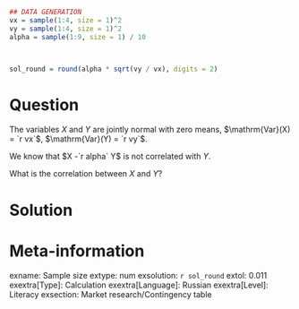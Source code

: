 ```r
## DATA GENERATION
vx = sample(1:4, size = 1)^2
vy = sample(1:4, size = 1)^2
alpha = sample(1:9, size = 1) / 10



sol_round = round(alpha * sqrt(vy / vx), digits = 2)
```

Question
========
The variables $X$ and $Y$ are jointly normal with zero means, $\mathrm{Var}(X) = `r vx`$, 
$\mathrm{Var}(Y) = `r vy`$.

We know that $X -`r alpha` Y$ is not correlated with $Y$. 

What is the correlation between $X$ and $Y$?

Solution
========


Meta-information
================
exname: Sample size
extype: num
exsolution: `r sol_round`
extol: 0.011
exextra[Type]: Calculation
exextra[Language]: Russian
exextra[Level]: Literacy
exsection: Market research/Contingency table
